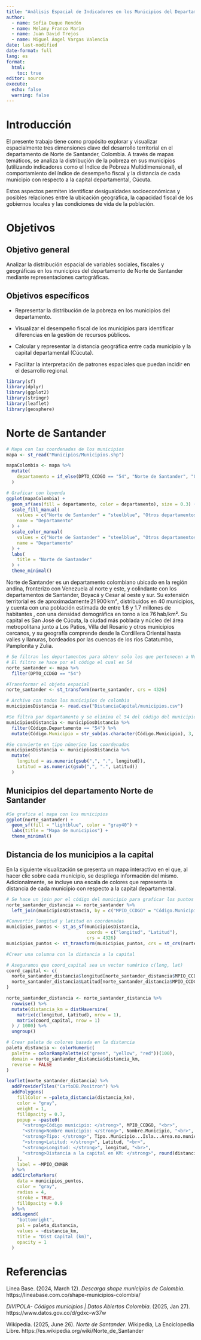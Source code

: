 ```yaml
---
title: "Análisis Espacial de Indicadores en los Municipios del Departamento de Norte de Santander"
author: 
  - name: Sofía Duque Rendón 
  - name: Melany Franco Marin 
  - name: Juan David Trejos
  - name: Miguel Ángel Vargas Valencia
date: last-modified
date-format: full
lang: es
format: 
  html:
    toc: true
editor: source
execute: 
  echo: false
  warning: false
---
```


# Introducción

El presente trabajo tiene como propósito explorar y visualizar espacialmente tres dimensiones clave del desarrollo territorial en el departamento de Norte de Santander, Colombia. A través de mapas temáticos, se analiza la distribución de la pobreza en sus municipios (utilizando indicadores como el Índice de Pobreza Multidimensional), el comportamiento del índice de desempeño fiscal y la distancia de cada municipio con respecto a la capital departamental, Cúcuta.

Estos aspectos permiten identificar desigualdades socioeconómicas y posibles relaciones entre la ubicación geográfica, la capacidad fiscal de los gobiernos locales y las condiciones de vida de la población.

# Objetivos

## Objetivo general

Analizar la distribución espacial de variables sociales, fiscales y geográficas en los municipios del departamento de Norte de Santander mediante representaciones cartográficas.

## Objetivos específicos

-   Representar la distribución de la pobreza en los municipios del departamento.

-   Visualizar el desempeño fiscal de los municipios para identificar diferencias en la gestión de recursos públicos.

-   Calcular y representar la distancia geográfica entre cada municipio y la capital departamental (Cúcuta).

-   Facilitar la interpretación de patrones espaciales que puedan incidir en el desarrollo regional.

```r
library(sf)
library(dplyr)
library(ggplot2)
library(stringr)
library(leaflet)
library(geosphere)

```

# Norte de Santander

```r
# Mapa con las coordenadas de los municipios
mapa <- st_read("Municipios/Municipios.shp")

mapaColombia <- mapa %>%
  mutate(
    departamento = if_else(DPTO_CCDGO == "54", "Norte de Santander", "Otros departamentos")
  )

# Graficar con leyenda
ggplot(mapaColombia) +
  geom_sf(aes(fill = departamento, color = departamento), size = 0.3) +
  scale_fill_manual(
    values = c("Norte de Santander" = "steelblue", "Otros departamentos" = "gray90"),
    name = "Departamento"
  ) +
  scale_color_manual(
    values = c("Norte de Santander" = "steelblue", "Otros departamentos" = "gray90"),
    name = "Departamento"
  ) +
  labs(
    title = "Norte de Santander"
  ) +
  theme_minimal()
```

Norte de Santander es un departamento colombiano ubicado en la región andina, fronterizo con Venezuela al norte y este, y colindante con los departamentos de Santander, Boyacá y Cesar al oeste y sur. Su extensión territorial es de aproximadamente 21 900 km², distribuidos en 40 municipios, y cuenta con una población estimada de entre 1.6 y 1.7 millones de habitantes , con una densidad demográfica en torno a los 76 hab/km². Su capital es San José de Cúcuta, la ciudad más poblada y núcleo del área metropolitana junto a Los Patios, Villa del Rosario y otros municipios cercanos, y su geografía comprende desde la Cordillera Oriental hasta valles y llanuras, bordeados por las cuencas de los ríos Catatumbo, Pamplonita y Zulia.

```r


# Se filtran los departamentos para obtenr solo los que pertenecen a Norte de Santander
# El filtro se hace por el código el cual es 54
norte_santander <- mapa %>%
  filter(DPTO_CCDGO == "54")

#Transformar el objeto espacial
norte_santander <- st_transform(norte_santander, crs = 4326)
```

```r
# Archivo con todos los municipios de colombia
municipiosDistancia <- read.csv("DistanciaCapital/municipios.csv") 

#Se filtra por departamento y se elimina el 54 del código del municipio
municipiosDistancia <- municipiosDistancia %>%
  filter(Código.Departamento == "54") %>%
  mutate(Código.Municipio = str_sub(as.character(Código.Municipio), 3, 5))

#Se convierte en tipo númerico las coordenadas
municipiosDistancia <- municipiosDistancia %>%
  mutate(
    longitud = as.numeric(gsub(",", ".", longitud)),
    Latitud = as.numeric(gsub(",", ".", Latitud))
  )
```

## Municipios del departamento Norte de Santander

```r
#Se grafica el mapa con los municipios 
ggplot(norte_santander) +
  geom_sf(fill = "lightblue", color = "gray40") +
  labs(title = "Mapa de municipios") +
  theme_minimal()
```

## Distancia de los municipios a la capital

En la siguiente visualización se presenta un mapa interactivo en el que, al hacer clic sobre cada municipio, se despliega información del mismo. Adicionalmente, se incluye una escala de colores que representa la distancia de cada municipio con respecto a la capital departamental.

```r
# Se hace un join por el código del municipio para graficar los puntos dentro de cada municipio
norte_santander_distancia <- norte_santander %>%
  left_join(municipiosDistancia, by = c("MPIO_CCDGO" = "Código.Municipio"))

#Convertir longitud y latitud en coordenadas
municipios_puntos <- st_as_sf(municipiosDistancia,
                              coords = c("longitud", "Latitud"),
                              crs = 4326)
municipios_puntos <- st_transform(municipios_puntos, crs = st_crs(norte_santander))

#Crear una columna con la distancia a la capital
```

```r


# Aseguramos que coord_capital sea un vector numérico c(long, lat)
coord_capital <- c(
  norte_santander_distancia$longitud[norte_santander_distancia$MPIO_CCDGO == "001"],
  norte_santander_distancia$Latitud[norte_santander_distancia$MPIO_CCDGO == "001"]
)

norte_santander_distancia <- norte_santander_distancia %>%
  rowwise() %>%
  mutate(distancia_km = distHaversine(
    matrix(c(longitud, Latitud), nrow = 1),
    matrix(coord_capital, nrow = 1)
  ) / 1000) %>%
  ungroup()
```

```r

# Crear paleta de colores basada en la distancia
paleta_distancia <- colorNumeric(
  palette = colorRampPalette(c("green", "yellow", "red"))(100),  
  domain = norte_santander_distancia$distancia_km,
  reverse = FALSE
)

leaflet(norte_santander_distancia) %>%
  addProviderTiles("CartoDB.Positron") %>%
  addPolygons(
    fillColor = ~paleta_distancia(distancia_km),  
    color = "gray",
    weight = 1,
    fillOpacity = 0.7,
    popup = ~paste0(
      "<strong>Código municipio: </strong>", MPIO_CCDGO, "<br>",
      "<strong>Nombre municipio: </strong>", Nombre.Municipio, "<br>",
      "<strong>Tipo: </strong>", Tipo..Municipio...Isla...Área.no.municipalizada, "<br>",
      "<strong>Latitud: </strong>", Latitud, "<br>",
      "<strong>Longitud: </strong>", longitud, "<br>",
      "<strong>Distancia a la capital en KM: </strong>", round(distancia_km, 2), "<br>"
    ),
    label = ~MPIO_CNMBR
  ) %>%
  addCircleMarkers(
    data = municipios_puntos,  
    color = "gray",
    radius = 4,
    stroke = TRUE,
    fillOpacity = 0.9
  ) %>%
  addLegend(
    "bottomright",
    pal = paleta_distancia,
    values = ~distancia_km,
    title = "Dist Capital (km)",
    opacity = 1
  )
```

# Referencias

Linea Base. (2024, March 12). *Descarga shape municipios de Colombia*. https://lineabase.com.co/shape-municipios-colombia/

*DIVIPOLA- Códigos municipios \| Datos Abiertos Colombia*. (2025, Jan 27). https://www.datos.gov.co/d/gdxc-w37w

Wikipedia. (2025, June 26). *Norte de Santander*. Wikipedia, La Enciclopedia Libre. https://es.wikipedia.org/wiki/Norte_de_Santander
